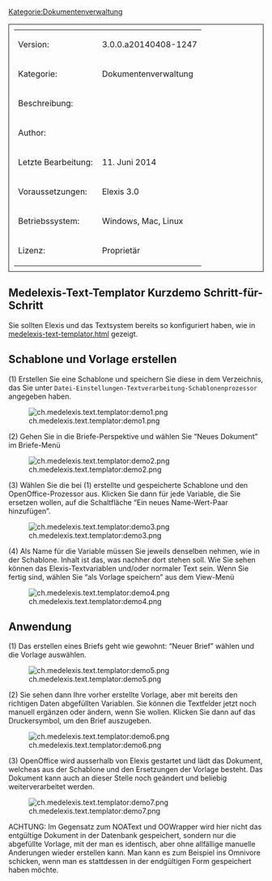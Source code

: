 [[Kategorie:Dokumentenverwaltung]]





<table style="width:100%; border: 1px solid; padding: 10px">
	
	<tr>
		<td>Version:</td>
		<td>3.0.0.a20140408-1247</td>
	</tr>
	<tr>
		<td style="width:150px;">Kategorie:</td>
		<td>Dokumentenverwaltung</td>
	</tr>
	<tr>
		<td>Beschreibung:</td>
		<td></td>
	</tr>
	<tr>
		<td>Author:</td>
		<td></td>
	</tr>
	<tr>
		<td>Letzte Bearbeitung:</td>
		<td>11. Juni 2014</td>
	</tr>
	<tr>
		<td>Voraussetzungen:</td>
		<td>Elexis 3.0</td>
	</tr>
	<tr>
		<td>Betriebssystem:</td>
		<td>Windows, Mac, Linux</td>
	</tr>
	<tr>
		<td>Lizenz:</td>
		<td>Proprietär</td>
	</tr>
</table>




== Medelexis-Text-Templator Kurzdemo Schritt-für-Schritt ==

Sie sollten Elexis und das Textsystem bereits so konfiguriert haben, wie in [[medelexis-text-templator.html|medelexis-text-templator.html]] gezeigt.

== Schablone und Vorlage erstellen ==

(1) Erstellen Sie eine Schablone und speichern Sie diese in dem Verzeichnis, das Sie unter <tt>Datei-Einstellungen-Textverarbeitung-Schablonenprozessor</tt> angegeben haben.

[[Image:ch.medelexis.text.templator:demo1.png|frame|none]]

(2) Gehen Sie in die Briefe-Perspektive und wählen Sie “Neues Dokument” im Briefe-Menü

[[Image:ch.medelexis.text.templator:demo2.png|frame|none]]

(3) Wählen Sie die bei (1) erstellte und gespeicherte Schablone und den OpenOffice-Prozessor aus. Klicken Sie dann für jede Variable, die Sie ersetzen wollen, auf die Schaltfläche “Ein neues Name-Wert-Paar hinzufügen”.

[[Image:ch.medelexis.text.templator:demo3.png|frame|none]]

(4) Als Name für die Variable müssen Sie jeweils denselben nehmen, wie in der Schablone. Inhalt ist das, was nachher dort stehen soll. Wie Sie sehen können das Elexis-Textvariablen und/oder normaler Text sein. Wenn Sie fertig sind, wählen Sie “als Vorlage speichern” aus dem View-Menü

[[Image:ch.medelexis.text.templator:demo4.png|frame|none]]

== Anwendung ==

(1) Das erstellen eines Briefs geht wie gewohnt: “Neuer Brief” wählen und die Vorlage auswählen.

[[Image:ch.medelexis.text.templator:demo5.png|frame|none]]

(2) Sie sehen dann Ihre vorher erstellte Vorlage, aber mit bereits den richtigen Daten abgefüllten Variablen. Sie können die Textfelder jetzt noch manuell ergänzen oder ändern, wenn Sie wollen. Klicken Sie dann auf das Druckersymbol, um den Brief auszugeben.

[[Image:ch.medelexis.text.templator:demo6.png|frame|none]]

(3) OpenOffice wird ausserhalb von Elexis gestartet und lädt das Dokument, welcheas aus der Schablone und den Ersetzungen der Vorlage besteht. Das Dokument kann auch an dieser Stelle noch geändert und beliebig weiterverarbeitet werden.

[[Image:ch.medelexis.text.templator:demo7.png|frame|none]]

ACHTUNG: Im Gegensatz zum NOAText und OOWrapper wird hier nicht das entgültige Dokument in der Datenbank gespeichert, sondern nur die abgefüllte Vorlage, mit der man es identisch, aber ohne allfällige manuelle Anderungen wieder erstellen kann. Man kann es zum Beispiel ins Omnivore schicken, wenn man es stattdessen in der endgültigen Form gespeichert haben möchte.